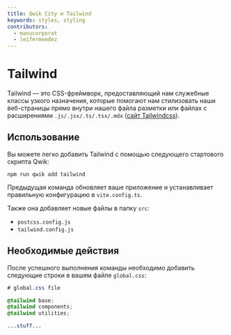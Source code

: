 ```yaml
---
title: Qwik City и Tailwind
keywords: styles, styling
contributors:
  - manucorporat
  - leifermendez
---
```


# Tailwind

Tailwind — это CSS-фреймворк, предоставляющий нам служебные классы узкого назначения, которые помогают нам стилизовать наши веб-страницы прямо внутри нашего файла разметки или файлах с расширениями `.js/.jsx/.ts/.tsx/.mdx` ([сайт Tailwindcss](https://tailwindcss.com/)).

## Использование

Вы можете легко добавить Tailwind с помощью следующего стартового скрипта Qwik:

```shell
npm run qwik add tailwind
```

Предыдущая команда обновляет ваше приложение и устанавливает правильную конфигурацию в `vite.config.ts`.

Также она добавляет новые файлы в папку `src`:

- `postcss.config.js`
- `tailwind.config.js`

## Необходимые действия

После успешного выполнения команды необходимо добавить следующие строки в вашем файле `global.css`:

```css
# global.css file

@tailwind base;
@tailwind components;
@tailwind utilities;

...stuff...

```
